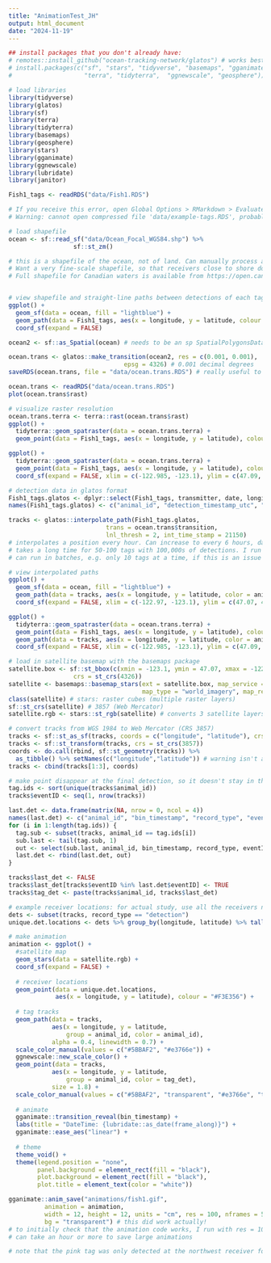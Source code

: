 ```yaml
---
title: "AnimationTest_JH"
output: html_document
date: "2024-11-19"
---
```



```r
## install packages that you don't already have:
# remotes::install_github("ocean-tracking-network/glatos") # works best if installed from OTN GitHub
# install.packages(c("sf", "stars", "tidyverse", "basemaps", "gganimate",
#                    "terra", "tidyterra",  "ggnewscale", "geosphere"))

# load libraries
library(tidyverse)
library(glatos) 
library(sf)
library(terra)
library(tidyterra)
library(basemaps)
library(geosphere)
library(stars)
library(gganimate)
library(ggnewscale)
library(lubridate)
library(janitor)

Fish1_tags <- readRDS("data/Fish1.RDS")  

# If you receive this error, open Global Options > RMarkdown > Evaluate chunks in directory: select Project
# Warning: cannot open compressed file 'data/example-tags.RDS', probable reason 'No such file or directory'Error in gzfile(file, "rb") : cannot open the connection
```

```r

# load shapefile
ocean <- sf::read_sf("data/Ocean_Focal_WGS84.shp") %>% 
                  sf::st_zm() 

# this is a shapefile of the ocean, not of land. Can manually process a shapefile of land and invert it to be a shapefile of the ocean.
# Want a very fine-scale shapefile, so that receivers close to shore don't end up on land
# Full shapefile for Canadian waters is available from https://open.canada.ca/data/en/dataset/6c78fb2f-d23b-45b4-b3af-cc6f6cc4fff8 (want to crop using sf::st_crop() to only BC/study area to reduce run times)


# view shapefile and straight-line paths between detections of each tag
ggplot() +
  geom_sf(data = ocean, fill = "lightblue") + 
  geom_path(data = Fish1_tags, aes(x = longitude, y = latitude, colour = transmitter)) +
  coord_sf(expand = FALSE)

ocean2 <- sf::as_Spatial(ocean) # needs to be an sp SpatialPolygonsDataFrame

ocean.trans <- glatos::make_transition(ocean2, res = c(0.001, 0.001),
                                epsg = 4326) # 0.001 decimal degrees
saveRDS(ocean.trans, file = "data/ocean.trans.RDS") # really useful to save this as an RDS object. For the larger study areas that we typically work in, it can take very long to create. The transition layer I use for the BC coast is 35 MB

ocean.trans <- readRDS("data/ocean.trans.RDS")
plot(ocean.trans$rast)

# visualize raster resolution
ocean.trans.terra <- terra::rast(ocean.trans$rast) 
ggplot() +
  tidyterra::geom_spatraster(data = ocean.trans.terra) +
  geom_point(data = Fish1_tags, aes(x = longitude, y = latitude), colour = "yellow")

ggplot() +
  tidyterra::geom_spatraster(data = ocean.trans.terra) +
  geom_point(data = Fish1_tags, aes(x = longitude, y = latitude), colour = "yellow") + 
  coord_sf(expand = FALSE, xlim = c(-122.985, -123.1), ylim = c(47.09, 47.14))
```

```r
# detection data in glatos format
Fish1_tags.glatos <- dplyr::select(Fish1_tags, transmitter, date, longitude, latitude)
names(Fish1_tags.glatos) <- c("animal_id", "detection_timestamp_utc", "deploy_long", "deploy_lat")

tracks <- glatos::interpolate_path(Fish1_tags.glatos, 
                           trans = ocean.trans$transition, 
                           lnl_thresh = 2, int_time_stamp = 21150)
# interpolates a position every hour. Can increase to every 6 hours, day etc... but larger time gaps between interpolation points increases the chance that an interpolated point is on land
# takes a long time for 50-100 tags with 100,000s of detections. I run on the lab's 32 GB RAM desktop, can take 2 hours (may run faster in parallel). In some cases, will not run on my personal laptop (16 GB RAM).
# can run in batches, e.g. only 10 tags at a time, if this is an issue

# view interpolated paths
ggplot() +
  geom_sf(data = ocean, fill = "lightblue") + 
  geom_path(data = tracks, aes(x = longitude, y = latitude, color = animal_id)) +
  coord_sf(expand = FALSE, xlim = c(-122.97, -123.1), ylim = c(47.07, 47.15))

ggplot() +
  tidyterra::geom_spatraster(data = ocean.trans.terra) +
  geom_point(data = Fish1_tags, aes(x = longitude, y = latitude), colour = "yellow") + 
  geom_path(data = tracks, aes(x = longitude, y = latitude, color = animal_id)) +
  coord_sf(expand = FALSE, xlim = c(-122.985, -123.1), ylim = c(47.09, 47.14))
```

```r
# load in satellite basemap with the basemaps package
satellite.box <- sf::st_bbox(c(xmin = -123.1, ymin = 47.07, xmax = -122.97, ymax = 47.15),
                  crs = st_crs(4326))
satellite <- basemaps::basemap_stars(ext = satellite.box, map_service = "esri",
                                     map_type = "world_imagery", map_res = 1)
class(satellite) # stars: raster cubes (multiple raster layers)
sf::st_crs(satellite) # 3857 (Web Mercator)
satellite.rgb <- stars::st_rgb(satellite) # converts 3 satellite layers (RGB) to color

# convert tracks from WGS 1984 to Web Mercator (CRS 3857)
tracks <- sf::st_as_sf(tracks, coords = c("longitude", "latitude"), crs = st_crs(4326))
tracks <- sf::st_transform(tracks, crs = st_crs(3857))
coords <- do.call(rbind, sf::st_geometry(tracks)) %>% 
  as_tibble() %>% setNames(c("longitude","latitude")) # warning isn't an issue
tracks <- cbind(tracks[1:3], coords)

# make point disappear at the final detection, so it doesn't stay in the animation
tag.ids <- sort(unique(tracks$animal_id))
tracks$eventID <- seq(1, nrow(tracks))

last.det <- data.frame(matrix(NA, nrow = 0, ncol = 4))
names(last.det) <- c("animal_id", "bin_timestamp", "record_type", "eventID")
for (i in 1:length(tag.ids)) {
  tag.sub <- subset(tracks, animal_id == tag.ids[i])
  sub.last <- tail(tag.sub, 1)
  out <- select(sub.last, animal_id, bin_timestamp, record_type, eventID)
  last.det <- rbind(last.det, out)
}

tracks$last_det <- FALSE
tracks$last_det[tracks$eventID %in% last.det$eventID] <- TRUE
tracks$tag_det <- paste(tracks$animal_id, tracks$last_det)

# example receiver locations: for actual study, use all the receivers not just those detecting tags of course
dets <- subset(tracks, record_type == "detection")
unique.det.locations <- dets %>% group_by(longitude, latitude) %>% tally() 

# make animation
animation <- ggplot() +
  #satellite map
  geom_stars(data = satellite.rgb) +
  coord_sf(expand = FALSE) +
  
  # receiver locations
  geom_point(data = unique.det.locations,
             aes(x = longitude, y = latitude), colour = "#F3E356") +
  
  # tag tracks
  geom_path(data = tracks,
            aes(x = longitude, y = latitude, 
                group = animal_id, color = animal_id),
            alpha = 0.4, linewidth = 0.7) +
  scale_color_manual(values = c("#5BBAF2", "#e3766e")) +
  ggnewscale::new_scale_color() +
  geom_point(data = tracks, 
            aes(x = longitude, y = latitude, 
                group = animal_id, color = tag_det),
            size = 1.8) +
  scale_color_manual(values = c("#5BBAF2", "transparent", "#e3766e", "transparent")) +
  
  # animate
  gganimate::transition_reveal(bin_timestamp) +
  labs(title = "DateTime: {lubridate::as_date(frame_along)}") +
  gganimate::ease_aes("linear") +
  
  # theme
  theme_void() + 
  theme(legend.position = "none",
        panel.background = element_rect(fill = "black"),
        plot.background = element_rect(fill = "black"),
        plot.title = element_text(color = "white"))

gganimate::anim_save("animations/fish1.gif",
          animation = animation,
          width = 12, height = 12, units = "cm", res = 100, nframes = 50,
          bg = "transparent") # this did work actually!
# to initially check that the animation code works, I run with res = 100, nframes = 50 and then increase to res = 600, nframes = 200 (20 second video with 600 dpi)
# can take an hour or more to save large animations

# note that the pink tag was only detected at the northwest receiver for the last few months, so the point remains present much longer than the blue point at its last location

```